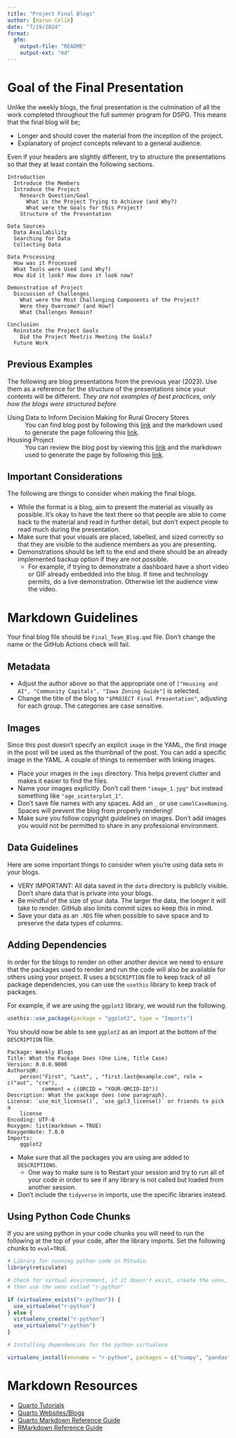 ```yaml
---
title: "Project Final Blogs"
author: [Harun Celik]
date: "7/19/2024"
format: 
  gfm:
    output-file: "README"
    output-ext: "md"
---
```

# Goal of the Final Presentation

Unlike the weekly blogs, the final presentation is the culmination of all the work completed throughout the full summer program for DSPG. This means that the final blog will be;

* Longer and should cover the material from the inception of the project.
* Explanatory of project concepts relevant to a general audience.

Even if your headers are slightly different, try to structure the presentations so that they at least contain the following sections.

```
Introduction
  Introduce the Members
  Introduce the Project
    Research Question/Goal
      What is the Project Trying to Achieve (and Why?)
      What were the Goals for this Project?
    Structure of the Presentation

Data Sources
  Data Availability
  Searching for Data
  Collecting Data

Data Processing
  How was it Processed
  What Tools were Used (and Why?)
  How did it look? How does it look now?

Demonstration of Project
  Discussion of Challenges
    What were the Most Challenging Components of the Project?
    Were they Overcome? (and How?)
    What Challenges Remain?

Conclusion
  Reinstate the Project Goals
    Did the Project Meet/is Meeting the Goals?
  Future Work
```

## Previous Examples

The following are blog presentations from the previous year (2023). Use them as a reference for the structure of the presentations since your contents will be different. *They are not examples of best practices, only how the blogs were structured before*

Using Data to Inform Decision Making for Rural Grocery Stores
: You can find blog post by following this [link](https://averagedocudramaenjoyer.github.io/Aaron-N-s-Blog/posts/Final_Presentation_Grocery/Final_Presentation_Grocery.html#conclusion) and the markdown used to generate the page following this [link](https://github.com/DSPG-2023/DSPG2023/blob/main/blog2023/FinalPresentation/Grocery-Final-Presentation/Grocery_Final_Presentation.qmd).

Housing Project
: You can review the blog post by viewing this [link](https://morenikeope.github.io/Atejioye_Blog/posts/Report_Draft/Report_Draft.html#ai-driven-housing-evaluation-for-rural-community-development) and the markdown used to generate the page by following this [link](https://github.com/DSPG-2023/DSPG2023/blob/main/blog2023/FinalPresentation/Housing-Final-Presentation/Housing_Final_Presentation.qmd).

## Important Considerations

The following are things to consider when making the final blogs.

* While the format is a blog, aim to present the material as visually as possible. It's okay to have the text there so that people are able to come back to the material and read in further detail, but don't expect people to read much during the presentation.
* Make sure that your visuals are placed, labelled, and sized correctly so that they are visible to the audience members as you are presenting.
* Demonstrations should be left to the end and there should be an already implemented backup option if they are not possible.
  - For example, if trying to demonstrate a dashboard have a short video or GIF already embedded into the blog. If time and technology permits, do a live demonstration. Otherwise let the audience view the video.

# Markdown Guidelines

Your final blog file should be `Final_Team_Blog.qmd` file. Don't change the name or the GitHub Actions check will fail.

## Metadata

- Adjust the author above so that the appropriate one of `["Housing and AI", "Community Capitals", "Iowa Zoning Guide"]` is selected.
- Change the title of the blog to `"$PROJECT Final Presentation"`, adjusting for each group. The categories are case sensitive.

## Images

Since this post doesn't specify an explicit `image` in the YAML, the first image in the post will be used as the thumbnail of the post. You can add a specific image in the YAML. A couple of things to remember with linking images.

- Place your images in the `imgs` directory. This helps prevent clutter and makes it easier to find the files.
- Name your images explicitly. Don't call them `"image_1.jpg"` but instead something like `"age_scatterplot_1"`.
- Don't save file names with any spaces. Add an `_` or use `camelCaseNaming`. Spaces will prevent the blog from properly rendering!
- Make sure you follow copyright guidelines on images. Don't add images you would not be permitted to share in any professional environment.

## Data Guidelines

Here are some important things to consider when you're using data sets in your blogs. 

- VERY IMPORTANT: All data saved in the `data` directory is publicly visible. Don't share data that is private into your blogs.
- Be mindful of the size of your data. The larger the data, the longer it will take to render. GitHub also limits commit sizes so keep this in mind.
- Save your data as an `.RDS` file when possible to save space and to preserve the data types of columns.

## Adding Dependencies

In order for the blogs to render on other another device we need to ensure that the packages used to
render and run the code will also be available for others using your project. R uses a `DESCRIPTION` file
to keep track of all package dependencies, you can use the `usethis` library to keep track of packages.

For example, if we are using the `ggplot2` library, we would run the following.

```r
usethis::use_package(package = "ggplot2", type = "Imports")
```
You should now be able to see `ggplot2` as an import at the bottom of the `DESCRIPTION` file.

```
Package: Weekly Blogs
Title: What the Package Does (One Line, Title Case)
Version: 0.0.0.9000
Authors@R: 
    person("First", "Last", , "first.last@example.com", role = c("aut", "cre"),
           comment = c(ORCID = "YOUR-ORCID-ID"))
Description: What the package does (one paragraph).
License: `use_mit_license()`, `use_gpl3_license()` or friends to pick a
    license
Encoding: UTF-8
Roxygen: list(markdown = TRUE)
RoxygenNote: 7.0.0
Imports: 
    ggplot2
```

- Make sure that all the packages you are using are added to `DESCRIPTIONS`.
  - One way to make sure is to Restart your session and try to run all of your code 
  in order to see if any library is not called but loaded from another session.
- Don't include the `tidyverse` in imports, use the specific libraries instead.

## Using Python Code Chunks

If you are using python in your code chunks you will need to run the following at the top of your code, after the library imports. Set the following chunks to `eval=TRUE`.

```r
# Library for running python code in RStudio.
library(reticulate)
```

```r
# Check for virtual environment, if it doesn't exist, create the venv, if it exists
# then use the venv called "r-python"

if (virtualenv_exists("r-python")) {
  use_virtualenv("r-python")
} else {
  virtualenv_create("r-python")
  use_virtualenv("r-python")
}
```

```r
# Installing dependencies for the python virtualenv

virtualenv_install(envname = "r-python", packages = c("numpy", "pandas", "scikit-learn"), all = TRUE)
```

# Markdown Resources

- [Quarto Tutorials](https://quarto.org/docs/guide/)
- [Quarto Websites/Blogs](https://quarto.org/docs/websites/)
- [Quarto Markdown Reference Guide](https://quarto.org/docs/authoring/markdown-basics.html)
- [RMarkdown Reference Guide](https://www.rstudio.com/wp-content/uploads/2015/03/rmarkdown-reference.pdf)
